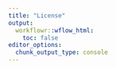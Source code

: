 ```yaml
---
title: "License"
output:
  workflowr::wflow_html:
    toc: false
editor_options:
  chunk_output_type: console
---
```


